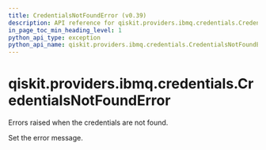 ```yaml
---
title: CredentialsNotFoundError (v0.39)
description: API reference for qiskit.providers.ibmq.credentials.CredentialsNotFoundError in qiskit v0.39
in_page_toc_min_heading_level: 1
python_api_type: exception
python_api_name: qiskit.providers.ibmq.credentials.CredentialsNotFoundError
---
```


<span id="qiskit-providers-ibmq-credentials-credentialsnotfounderror" />

# qiskit.providers.ibmq.credentials.CredentialsNotFoundError

<Class id="qiskit.providers.ibmq.credentials.CredentialsNotFoundError" isDedicatedPage={true} github="https://github.com/qiskit/qiskit-ibmq-provider/tree/stable/0.19/qiskit/providers/ibmq/credentials/exceptions.py" signature="CredentialsNotFoundError(*message)" modifiers="exception">
  Errors raised when the credentials are not found.

  Set the error message.
</Class>

